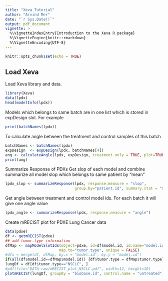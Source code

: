 ```yaml
---
title: "Xeva Tutorial"
author: "Arvind Mer"
date: "`r Sys.Date()`"
output: pdf_document
vignette: >
  %\VignetteIndexEntry{Introduction to the Xeva R package}
  %\VignetteEngine{knitr::rmarkdown}
  %\VignetteEncoding{UTF-8}
---
```


```r
knitr::opts_chunk$set(echo = TRUE)
```

## Load Xeva
Load Xeva library and data.
```r
library(Xeva)
data(lpdx)
head(modelInfo(lpdx))
```

Models which belongs to same batch are in one list which is stored in expDesign slot. For example
```r
print(batchNames(lpdx)) 
```

To calculate angle between the treatment and control samples of this batch
```r
batchNames <- batchNames(lpdx)
expDesign  <- expDesign(lpdx, batchNames[4])
ang <- calculateAngle(lpdx, expDesign, treatment.only = TRUE, plot=TRUE)
print(ang)
```

Summarize Response of PDXs
Get slop of each model and combine summarize all model slop which belongs to same patient by "mean"
```r
lpdx_slop <- summarizeResponse(lpdx, response.measure = "slop", 
                               group.by="patient.id", summary.stat = "mean")


```


Get angle between treatment and control model ids. For each batch it will give one angle value
```r
lpdx_angle <- summarizeResponse(lpdx, response.measure = "angle")

```

\pagebreak

Create mRECIST plot for PDXE Lung Cancer data
```r
data(pdxe)
df <- getmRECIST(pdxe)
## add tumor.type information
dfMap <- mapModelSlotIds(object=pdxe, id=df$model.id, id.name="model.id",
                        map.to="tumor.type", unique = FALSE)
#dfx = merge(df, dfMap, by.x = "model.id", by.y = "model.id")
if(all(df$model.id==dfMap$model.id)) {df$tumor.type = dfMap$tumor.type}
lungDf = df[df$tumor.type=="NSCLC", ]
#pdf(file="DATA-raw/mRECIST_plot_NSCLC.pdf", width=12, height=10)
plotmRECIST(lungDf, groupBy = "biobase.id", control.name = "untreated")
```

<!-- \pagebreak -->
<!-- This is an R Markdown document. Markdown is a simple formatting syntax for authoring HTML, PDF, and MS Word documents. For more details on using R Markdown see <http://rmarkdown.rstudio.com>. -->

<!-- When you click the **Knit** button a document will be generated that includes both content as well as the output of any embedded R code chunks within the document. You can embed an R code chunk like this: -->

<!-- ```{r cars} -->
<!-- summary(cars) -->
<!-- ``` -->

<!-- ```{r cars2} -->
<!-- summary(cars) -->
<!-- ``` -->
<!-- ## Including Plots -->

<!-- You can also embed plots, for example: -->

<!-- ```{r pressureX, , include=TRUE, echo=FALSE} -->
<!-- plot(pressure) -->
<!-- ``` -->

<!-- Note that the `echo = FALSE` parameter was added to the code chunk to prevent printing of the R code that generated the plot. -->
